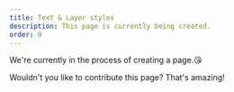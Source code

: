```yaml
---
title: Text & Layer styles
description: This page is currently being created.
order: 9
---
```


We're currently in the process of creating a page.😘

Wouldn't you like to contribute this page? That's amazing!
